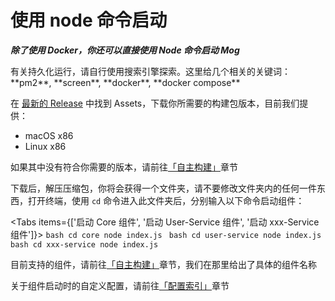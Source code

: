 
# 使用 node 命令启动

_**除了使用 Docker，你还可以直接使用 Node 命令启动 Mog**_

<Callout type="info" emoji="ℹ️">
有关持久化运行，请自行使用搜索引擎探索。这里给几个相关的关键词：**pm2**, **screen**, **docker**, **docker compose**
</Callout>

在 [最新的 Release](https://github.com/mogland/core/releases) 中找到 Assets，下载你所需要的构建包版本，目前我们提供：

- macOS x86
- Linux x86

如果其中没有符合你需要的版本，请前往[「自主构建」](../install/build.md)章节

下载后，解压压缩包，你将会获得一个文件夹，请不要修改文件夹内的任何一件东西，打开终端，使用 `cd` 命令进入此文件夹后，分别输入以下命令启动组件：

<Tabs items={['启动 Core 组件', '启动 User-Service 组件', '启动 xxx-Service 组件']}>
  <Tab>
    ```bash
    cd core
    node index.js
    ```
  </Tab>
  <Tab>
    ```bash
    cd user-service
    node index.js
    ```
  </Tab>
  <Tab>
    ```bash
    cd xxx-service
    node index.js
    ```
  </Tab>
</Tabs>

目前支持的组件，请前往[「自主构建」](../install/build.md)章节，我们在那里给出了具体的组件名称

关于组件启动时的自定义配置，请前往[「配置索引」](../config/)章节